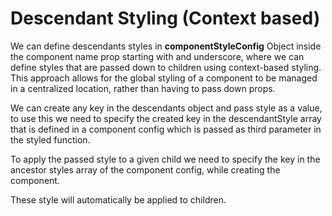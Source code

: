 
<Meta title="api/Descendants Styles" />


# Descendant Styling (Context based)

We can define descendants styles in **componentStyleConfig** Object inside the component name prop starting with and underscore, where we can define styles that are passed down to children using context-based styling. This approach allows for the global styling of a component to be managed in a centralized location, rather than having to pass down props.

We can create any key in the descendants object and pass style as a value, to use this we need to specify the created key in the descendantStyle array that is defined in a component config which is passed as third parameter in the styled function.

<AppProvider>
  <CodeBlock
    code={`const StyledButton = styled(
  Pressable,
  {
    bg: '$primary600',
    px: '$6',
    py: '$4',
    _text: {
      color: '$white',
    },
  },
  {
  descendantStyle: ['_text'],
  }
);`}
/>

</AppProvider>

To apply the passed style to a given child we need to specify the key in the ancestor styles array of the component config, while creating the component.

<AppProvider>
  <CodeBlock
    code={`
const StyledButtonText = styled(
  Text,
  {
    color: '$grey800',
    fontWeight: '700',
  },
  { ancestorStyle: ['_text'] }
);
`}
  />
</AppProvider>

These style will automatically be applied to children.
